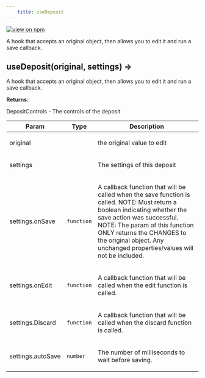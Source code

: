 ```yaml
--- 
	title: useDeposit 
--- 
```


[![view on npm](http://img.shields.io/npm/v/@plexusjs/core.svg)](https://www.npmjs.org/package/@plexusjs/core)

A hook that accepts an original object, then allows you to edit it and run a save callback.

<a name="useDeposit"></a>

## useDeposit(original, settings) ⇒
<p>A hook that accepts an original object, then allows you to edit it and run a save callback.</p>

**Returns**: <p>DepositControls - The controls of the deposit</p>  

| Param | Type | Description |
| --- | --- | --- |
| original |  | <p>the original value to edit</p> |
| settings |  | <p>The settings of this deposit</p> |
| settings.onSave | <code>function</code> | <p>A callback function that will be called when the save function is called. NOTE: Must return a boolean indicating whether the save action was successful. NOTE: The param of this function ONLY returns the CHANGES to the original object. Any unchanged properties/values will not be included.</p> |
| settings.onEdit | <code>function</code> | <p>A callback function that will be called when the edit function is called.</p> |
| settings.Discard | <code>function</code> | <p>A callback function that will be called when the discard function is called.</p> |
| settings.autoSave | <code>number</code> | <p>The number of milliseconds to wait before saving.</p> |

